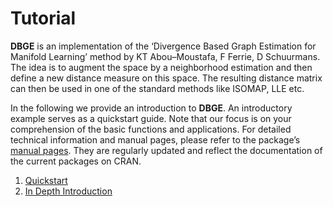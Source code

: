 # Tutorial

**DBGE** is an implementation of the 'Divergence Based Graph Estimation for Manifold Learning' method
by KT Abou–Moustafa, F Ferrie, D Schuurmans.
The idea is to augment the space by a neighborhood estimation and then define a new distance measure
on this space. The resulting distance matrix can then be used in one of the standard methods like ISOMAP, LLE etc.

In the following we provide an introduction to **DBGE**. An introductory example serves as a quickstart guide.
Note that our focus is on your comprehension of the basic functions and
applications. For detailed technical information and manual pages, please refer to
the package's [manual pages](http://berndbischl.github.io/aydindemircioglu/man/). They are regularly updated and reflect the documentation of the current packages on CRAN.

1. [Quickstart](quickstart.md)
2. [In Depth Introduction](introduction.md)
